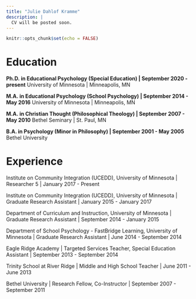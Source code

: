 ```yaml
---
title: "Julie Dahlof Kramme"
description: |
  CV will be posted soon.
---
```


```r
knitr::opts_chunk$set(echo = FALSE)
```

# Education

**Ph.D. in Educational Psychology (Special Education) | September 2020 - present**
University of Minnesota | Minneapolis, MN

**M.A. in Educational Psychology (School Psychology) | September 2014 - May 2016**
University of Minnesota | Minneapolis, MN

**M.A. in Christian Thought (Philosophical Theology) | September 2007 - May 2010**
Bethel Seminary | St. Paul, MN

**B.A. in Psychology (Minor in Philosophy) | September 2001 - May 2005**
Bethel University 

# Experience

Institute on Community Integration (UCEDD), University of Minnesota | Researcher 5 | January 2017 - Present

Institute on Community Integration (UCEDD), University of Minnesota | Graduate Research Assistant | January 2015 - January 2017

Department of Curriculum and Instruction, University of Minnesota | Graduate Research Assistant | September 2014 - January 2015

Department of School Psychology - FastBridge Learning, University of Minnesota | Graduate Research Assistant | June 2014 - September 2014

Eagle Ridge Academy | Targeted Services Teacher, Special Education Assistant | September 2013 - September 2014

Trinity School at River Ridge | Middle and High School Teacher | June 2011 - June 2013

Bethel University | Research Fellow, Co-Instructor | September 2007 - September 2011


